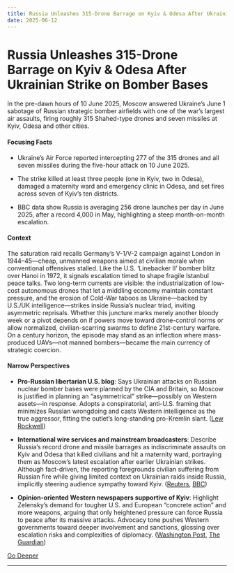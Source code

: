 ```yaml
---
title: Russia Unleashes 315-Drone Barrage on Kyiv & Odesa After Ukrainian Strike on Bomber Bases
date: 2025-06-12
---
```


# Russia Unleashes 315-Drone Barrage on Kyiv & Odesa After Ukrainian Strike on Bomber Bases

In the pre-dawn hours of 10 June 2025, Moscow answered Ukraine’s June 1 sabotage of Russian strategic bomber airfields with one of the war’s largest air assaults, firing roughly 315 Shahed-type drones and seven missiles at Kyiv, Odesa and other cities.

#### Focusing Facts

- Ukraine’s Air Force reported intercepting 277 of the 315 drones and all seven missiles during the five-hour attack on 10 June 2025.

- The strike killed at least three people (one in Kyiv, two in Odesa), damaged a maternity ward and emergency clinic in Odesa, and set fires across seven of Kyiv’s ten districts.

- BBC data show Russia is averaging 256 drone launches per day in June 2025, after a record 4,000 in May, highlighting a steep month-on-month escalation.

#### Context

The saturation raid recalls Germany’s V-1/V-2 campaign against London in 1944–45—cheap, unmanned weapons aimed at civilian morale when conventional offensives stalled. Like the U.S. ‘Linebacker II’ bomber blitz over Hanoi in 1972, it signals escalation timed to shape fragile Istanbul peace talks. Two long-term currents are visible: the industrialization of low-cost autonomous drones that let a middling economy maintain constant pressure, and the erosion of Cold-War taboos as Ukraine—backed by U.S./UK intelligence—strikes inside Russia’s nuclear triad, inviting asymmetric reprisals. Whether this juncture marks merely another bloody week or a pivot depends on if powers move toward drone-control norms or allow normalized, civilian-scarring swarms to define 21st-century warfare. On a century horizon, the episode may stand as an inflection where mass-produced UAVs—not manned bombers—became the main currency of strategic coercion.

#### Narrow Perspectives

- **Pro-Russian libertarian U.S. blog**: Says Ukrainian attacks on Russian nuclear bomber bases were planned by the CIA and Britain, so Moscow is justified in planning an “asymmetrical” strike—possibly on Western assets—in response. Adopts a conspiratorial, anti-U.S. framing that minimizes Russian wrongdoing and casts Western intelligence as the true aggressor, fitting the outlet’s long-standing pro-Kremlin slant. ([Lew Rockwell](https://www.lewrockwell.com/?post_type=pending-article&p=907250))

- **International wire services and mainstream broadcasters**: Describe Russia’s record drone and missile barrages as indiscriminate assaults on Kyiv and Odesa that killed civilians and hit a maternity ward, portraying them as Moscow’s latest escalation after earlier Ukrainian strikes. Although fact-driven, the reporting foregrounds civilian suffering from Russian fire while giving limited context on Ukrainian raids inside Russia, implicitly steering audience sympathy toward Kyiv. ([Reuters](https://www.reuters.com/world/russias-latest-drone-strikes-hit-kyiv-maternity-ward-odesa-ukraine-says-2025-06-10/), [BBC](https://www.bbc.com/news/articles/cvg5yjnw7dlo))

- **Opinion-oriented Western newspapers supportive of Kyiv**: Highlight Zelensky’s demand for tougher U.S. and European “concrete action” and more weapons, arguing that only heightened pressure can force Russia to peace after its massive attacks. Advocacy tone pushes Western governments toward deeper involvement and sanctions, glossing over escalation risks and complexities of diplomacy. ([Washington Post](https://www.washingtonpost.com/world/2025/06/10/ukraine-russia-war-drones-kyiv/), [The Guardian](https://www.theguardian.com/world/2025/jun/10/zelenskyy-russian-strikes-kyiv-ukraine-moscow))


[Go Deeper](https://www.perplexity.ai/search?q=Russia+Unleashes+315-Drone+Barrage+on+Kyiv+%26+Odesa+After+Ukrainian+Strike+on+Bomber+Bases)

---

<a id='us-orders-baghdad-embassy-evacuation-lets-military-families-leave-gulf-bases-after-iranian-strike-threats'></a>
